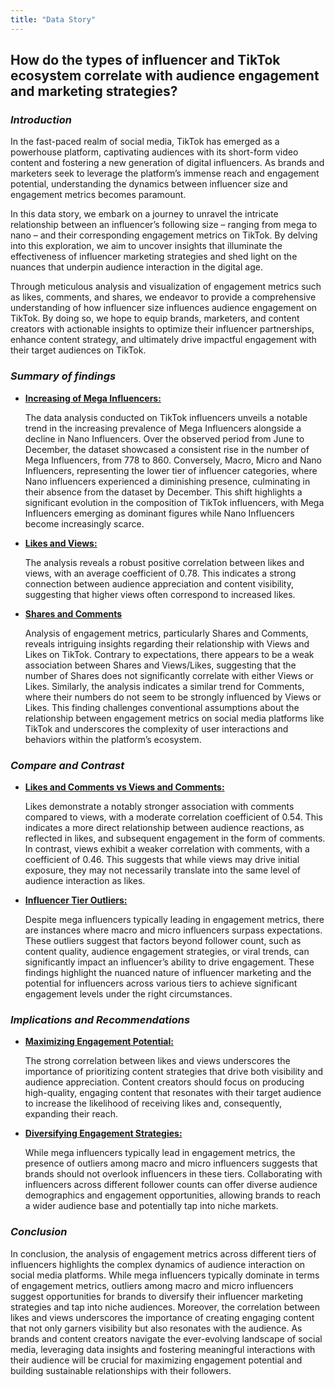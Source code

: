 ```yaml
---
title: "Data Story"
---
```


## How do the types of influencer and TikTok ecosystem correlate with audience engagement and marketing strategies?

### *Introduction*

In the fast-paced realm of social media, TikTok has emerged as a powerhouse platform, captivating audiences with its short-form video content and fostering a new generation of digital influencers. As brands and marketers seek to leverage the platform's immense reach and engagement potential, understanding the dynamics between influencer size and engagement metrics becomes paramount.

In this data story, we embark on a journey to unravel the intricate relationship between an influencer's following size – ranging from mega to nano – and their corresponding engagement metrics on TikTok. By delving into this exploration, we aim to uncover insights that illuminate the effectiveness of influencer marketing strategies and shed light on the nuances that underpin audience interaction in the digital age.

Through meticulous analysis and visualization of engagement metrics such as likes, comments, and shares, we endeavor to provide a comprehensive understanding of how influencer size influences audience engagement on TikTok. By doing so, we hope to equip brands, marketers, and content creators with actionable insights to optimize their influencer partnerships, enhance content strategy, and ultimately drive impactful engagement with their target audiences on TikTok.

### *Summary of findings*

-   [**Increasing of Mega Influencers:**]{.underline}

    The data analysis conducted on TikTok influencers unveils a notable trend in the increasing prevalence of Mega Influencers alongside a decline in Nano Influencers. Over the observed period from June to December, the dataset showcased a consistent rise in the number of Mega Influencers, from 778 to 860. Conversely, Macro, Micro and Nano Influencers, representing the lower tier of influencer categories, where Nano influencers experienced a diminishing presence, culminating in their absence from the dataset by December. This shift highlights a significant evolution in the composition of TikTok influencers, with Mega Influencers emerging as dominant figures while Nano Influencers become increasingly scarce.

-   [**Likes and Views:**]{.underline}

    The analysis reveals a robust positive correlation between likes and views, with an average coefficient of 0.78. This indicates a strong connection between audience appreciation and content visibility, suggesting that higher views often correspond to increased likes.

-   [**Shares and Comments**]{.underline}

    Analysis of engagement metrics, particularly Shares and Comments, reveals intriguing insights regarding their relationship with Views and Likes on TikTok. Contrary to expectations, there appears to be a weak association between Shares and Views/Likes, suggesting that the number of Shares does not significantly correlate with either Views or Likes. Similarly, the analysis indicates a similar trend for Comments, where their numbers do not seem to be strongly influenced by Views or Likes. This finding challenges conventional assumptions about the relationship between engagement metrics on social media platforms like TikTok and underscores the complexity of user interactions and behaviors within the platform's ecosystem.

### *Compare and Contrast*

-   [**Likes and Comments vs Views and Comments:**]{.underline}

    Likes demonstrate a notably stronger association with comments compared to views, with a moderate correlation coefficient of 0.54. This indicates a more direct relationship between audience reactions, as reflected in likes, and subsequent engagement in the form of comments. In contrast, views exhibit a weaker correlation with comments, with a coefficient of 0.46. This suggests that while views may drive initial exposure, they may not necessarily translate into the same level of audience interaction as likes.

-   [**Influencer Tier Outliers:**]{.underline}

    Despite mega influencers typically leading in engagement metrics, there are instances where macro and micro influencers surpass expectations. These outliers suggest that factors beyond follower count, such as content quality, audience engagement strategies, or viral trends, can significantly impact an influencer's ability to drive engagement. These findings highlight the nuanced nature of influencer marketing and the potential for influencers across various tiers to achieve significant engagement levels under the right circumstances.

### *Implications and Recommendations*

-   [**Maximizing Engagement Potential:**]{.underline}

    The strong correlation between likes and views underscores the importance of prioritizing content strategies that drive both visibility and audience appreciation. Content creators should focus on producing high-quality, engaging content that resonates with their target audience to increase the likelihood of receiving likes and, consequently, expanding their reach.

-   [**Diversifying Engagement Strategies:**]{.underline}

    While mega influencers typically lead in engagement metrics, the presence of outliers among macro and micro influencers suggests that brands should not overlook influencers in these tiers. Collaborating with influencers across different follower counts can offer diverse audience demographics and engagement opportunities, allowing brands to reach a wider audience base and potentially tap into niche markets.

### *Conclusion*

In conclusion, the analysis of engagement metrics across different tiers of influencers highlights the complex dynamics of audience interaction on social media platforms. While mega influencers typically dominate in terms of engagement metrics, outliers among macro and micro influencers suggest opportunities for brands to diversify their influencer marketing strategies and tap into niche audiences. Moreover, the correlation between likes and views underscores the importance of creating engaging content that not only garners visibility but also resonates with the audience. As brands and content creators navigate the ever-evolving landscape of social media, leveraging data insights and fostering meaningful interactions with their audience will be crucial for maximizing engagement potential and building sustainable relationships with their followers.
